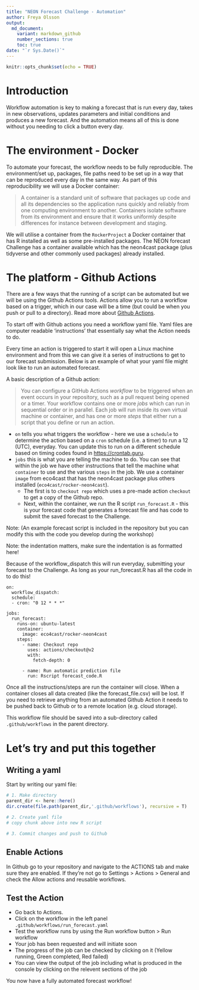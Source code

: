 ```yaml
---
title: "NEON Forecast Challenge - Automation"
author: Freya Olsson
output: 
  md_document: 
    variant: markdown_github
    number_sections: true
    toc: true
date: "`r Sys.Date()`"
---
```


```r
knitr::opts_chunk$set(echo = TRUE)
```

# Introduction

Workflow automation is key to making a forecast that is run every day, takes in new observations, updates parameters and initial conditions and produces a new forecast. And the automation means all of this is done without you needing to click a button every day.

# The environment - Docker
To automate your forecast, the workflow needs to be fully reproducible. The environment/set up, packages, file paths need to be set up in a way that can be reproduced every day in the same way. As part of this reproducibility we will use a Docker container:

> A container is a standard unit of software that packages up code and all its dependencies so the application runs quickly and reliably from one computing environment to another. Containers isolate software from its environment and ensure that it works uniformly despite differences for instance between development and staging. 

We will utilise a container from the `RockerProject` a Docker container that has R installed as well as some pre-installed packages. The NEON forecast Challenge has a container available which has the neon4cast package (plus tidyverse and other commonly used packages) already installed. 

# The platform - Github Actions
There are a few ways that the running of a script can be automated but we will be using the Github Actions tools. Actions allow you to run a workflow based on a trigger, which in our case will be a time (but could be when you push or pull to a directory). Read more about [Github Actions](https://docs.github.com/en/actions/learn-github-actions/understanding-github-actions).

To start off with Github actions you need a workflow yaml file. Yaml files are computer readable 'instructions' that essentially say what the Action needs to do.

Every time an action is triggered to start it will open a Linux machine environment and from this we can give it a series of instructions to get to our forecast submission. Below is an example of what your yaml file might look like to run an automated forecast. 

A basic description of a Github action:

>You can configure a GitHub Actions _workflow_ to be triggered when an event occurs in your repository, such as a pull request being opened or a timer. Your workflow contains one or more _jobs_ which can run in sequential order or in parallel. Each job will run inside its own virtual machine or container, and has one or more _steps_ that either run a script that you define or run an action.

* `on` tells you what triggers the workflow - here we use a `schedule` to determine the action based on a `cron` schedule (i.e. a timer) to run a 12 (UTC), everyday. You can update this to run on a different schedule based on timing codes found in [https://crontab.guru](https://crontab.guru). 
* `jobs` this is what you are telling the machine to do. You can see that within the job we have other instructions that tell the machine what `container` to use and the various `steps` in the job. We use a container `image` from eco4cast that has the neon4cast package plus others installed (`eco4cast/rocker-neon4cast`). 
  + The first is to `checkout repo` which uses a pre-made action `checkout` to get a copy of the Github repo.
  + Next, within the container, we run the R script `run_forecast.R` - this is your forecast code that generates a forecast file and has code to submit the saved forecast to the Challenge. 
  
Note: (An example forecast script is included in the repository but you can modify this with the code you develop during the workshop)
  
Note: the indentation matters, make sure the indentation is as formatted here!  

Because of the workflow_dispatch this will run everyday, submitting your forecast to the Challenge. As long as your run_forecast.R has all the code in to do this!

```
on:
  workflow_dispatch:
  schedule:
  - cron: "0 12 * * *"

jobs:
  run_forecast:
    runs-on: ubuntu-latest
    container:
      image: eco4cast/rocker-neon4cast
    steps:
      - name: Checkout repo
        uses: actions/checkout@v2
        with:
          fetch-depth: 0
          
      - name: Run automatic prediction file
        run: Rscript forecast_code.R 
```

Once all the instructions/steps are run the container will close. When a container closes all data created (like the forecast_file.csv) will be lost. If you need to retrieve anything from an automated Github Action it needs to be pushed back to Github or to a remote location (e.g. cloud storage). 

This workflow file should be saved into a sub-directory called `.github/workflows` in the parent directory. 

# Let's try and put this together

## Writing a yaml
Start by writing our yaml file:


```r
# 1. Make directory
parent_dir <- here::here()
dir.create(file.path(parent_dir,'.github/workflows'), recursive = T)

# 2. Create yaml file
# copy chunk above into new R script

# 3. Commit changes and push to Github
```

## Enable Actions
In Github go to your repository and navigate to the ACTIONS tab and make sure they are enabled. If they're not go to Settings > Actions > General and check the Allow actions and reusable workflows.

## Test the Action
* Go back to Actions.
* Click on the workflow in the left panel `.github/workflows/run_forecast.yaml`
* Test the workflow runs by using the Run workflow button > Run workflow
* Your job has been requested and will initiate soon 
* The progress of the job can be checked by clicking on it (Yellow running, Green completed, Red failed)
* You can view the output of the job including what is produced in the console by clicking on the relevent sections of the job

You now have a fully automated forecast workflow!